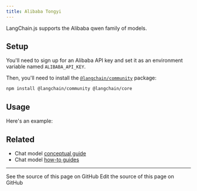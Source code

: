 ```yaml
---
title: Alibaba Tongyi
---
```


LangChain.js supports the Alibaba qwen family of models.

## Setup

You'll need to sign up for an Alibaba API key and set it as an environment variable named `ALIBABA_API_KEY`.

Then, you'll need to install the [`@langchain/community`](https://www.npmjs.com/package/@langchain/community) package:


<IntegrationInstallTooltip/>

```bash npm
npm install @langchain/community @langchain/core
```

## Usage

Here's an example:


<IntegrationAlitongyi />

## Related

- Chat model [conceptual guide](/oss/javascript/langchain/models)
- Chat model [how-to guides](/oss/javascript/langchain/models)

---

<CardGroup cols={2}>
  <Card title="View Source" icon="eye" href="https://github.com/langchain-ai/docs/blob/main/src/oss/javascript/integrations/chat/alibaba_tongyi.mdx">
    See the source of this page on GitHub
  </Card>
  <Card title="Edit Source" icon="pen-to-square" href="https://github.com/langchain-ai/docs/edit/main/src/oss/javascript/integrations/chat/alibaba_tongyi.mdx">
    Edit the source of this page on GitHub
  </Card>
</CardGroup>
